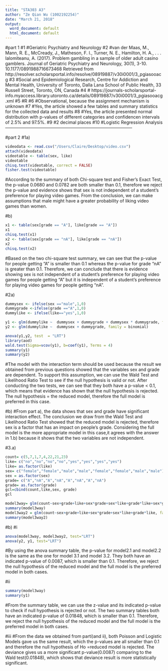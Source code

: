 ```yaml
---
title: "STA303 A3"
author: "Ze Qian Wu (1002192254)"
date: "March 21, 2018"
output:
  word_document: default
  html_document: default
---
```


#part 1
#1
#Geriatric Psychiatry and Neurology
#2
#van der Maas, M., Mann, R. E., McCready, J., Matheson, F. I., Turner, N. E., Hamilton, H. A., . . . Ialomiteanu, A. (2017). Problem gambling in a sample of older adult casino gamblers. Journal of Geriatric Psychiatry and Neurology, 30(1), 3-10. 10.1177/0891988716673468 Retrieved from http://resolver.scholarsportal.info/resolve/08919887/v30i0001/3_pgiasooacg
#3
#Social and Epidemiological Research, Centre for Addiction and Mental Health, University of Toronto, Dalla Lana School of Public Health, 33 Russell Street, Toronto, ON, Canada
#4
# https://journals-scholarsportal-info.myaccess.library.utoronto.ca/details/08919887/v30i0001/3_pgiasooacg.xml
#5
#R 
#6
#Observational, because the assignment mechanism is unknown
#7
#Yes, the article showed a few tables and summary statistics for the collected data and results
#8
#Yes, the article presented normal distribution with p-values of different categories and confidencen intervals of 2.5% and 97.5%.
#9
#2 decimal places
#10
#Logistic Regression Analysis
---------------------------------------------------------------------------------------

#part 2
#1a)
```r
videodata <- read.csv("/Users/Claire/Desktop/video.csv")
attach(videodata)
videotable <- table(sex, like)
videotable
chisq.test(videotable, correct = FALSE)
fisher.test(videotable)
```

#According to the summary of both Chi-square test and Fisher's Exact Test, the p-value 0.0680 and 0.0782 are both smaller than 0.1, therefore we reject the p-value and evidence shows that sex is not independent of a student's preference for playing video games. From the conclusion, we can make assumptions that male might have a greater probability of liking video games than women.

#b)
```r
x1 <- table(sex[grade == "A"], like[grade == "A"])
x1
chisq.test(x1)
x2 <- table(sex[grade == "nA"], like[grade == "nA"])
x2
chisq.test(x2)
```

#Based on the two chi-square test summary, we can see that the p-value for people getting "A" is smaller than 0.1 whereas the p-value for grade "nA" is greater than 0.1. Therefore, we can conclude that there is evidence showing sex is not independent of a student's preference for playing video games for people getting "A" but it is independent of a student's preference for playing video games for people getting "nA".

#2a)
```r
dummysex <- ifelse(sex =="male",1,0)
dummygrade <-ifelse(grade =="A",1,0)
dummylike <- ifelse(like=="yes",1,0)

y1 <- glm(dummylike ~  dummysex + dummygrade + dummysex * dummygrade, family = binomial)
y2 <- glm(dummylike ~  dummysex + dummygrade, family = binomial)

anova(y1,y2, test  = "LRT")
library(aod)
wald.test(Sigma=vcov(y1), b=coef(y1), Terms = 4)
summary(y1)
summary(y2)
```

#The model with the interaction term should be used because the result we obtained from previous questions showed that the variables sex and grade are dependent. To support this assumption, we can use the Wald Test and Likelihood Ratio Test to see if the null hypothesis is valid or not. After conducting the two tests, we can see that they both have a p-value < 0.1, which means that evidence has shown that the null hypothesis is rejected. The null hypothesis = the reduced model, therefore the full model is preferred in this case.  

#b)
#From part a), the data shows that sex and grade have significant interaction effect. The conclusion we draw from the Wald Test and Likelihood Ratio Test showed that the reduced model is rejected, therefore sex is a factor that has an impact on people's grade. Considering the full model is the more appropriate model in this case,it agrees with the answer in 1.b) because it shows that the two variables are not independent.

#3.a)
```r
count= c(5,7,1,7,4,22,21,23)
like= c("no","no","no","no","yes","yes","yes","yes")
like= as.factor(like)
sex= c("female","female","male","male","female","female","male","male")
sex = as.factor(sex)
grade= c("A","nA","A","nA","A","nA","A","nA")
grade= as.factor(grade)
gcl=cbind(count,like,sex, grade)
gcl

model3way= glm(count~sex+grade+like+sex*grade+sex*like+grade*like+sex*grade*like, family = poisson)
summary(model3way)
model3way2 = glm(count~sex+grade+like+sex*grade+sex*like+grade*like, family = poisson)
summary(model3way2)

```

#b)
#i
```r
anova(model3way, model3way2, test="LRT")
anova(y2, y1, test="LRT")
```
#By using the anova summary table, the p-value for model2.1 and model2.2 is the same as the one for model 3.1 and model 3.2. They both have an indicated p-value of 0.0087, which is smaller than 0.1. Therefore, we reject the null hypothesis of the reduced model and the full model is the preferred model in both cases.

#ii
```r
summary(model3way)
summary(y1)

```
#From the summary table, we can use the z-value and its indicated p-value to check if null hypothesis is rejected or not. The two summary tables both have an indicated p-value of 0.01848, which is smaller than 0.1. Therefore, we reject the null hypothesis of the reduced model and the full model is the preferred model in both cases.

#iii
#From the data we obtained from parti)and ii), both Poisson and Logistic Models gave us the same result, which the p-values are all smaller than 0.1 and therefore the null hypothesis of Ho =reduced model is rejected. The deviance gives us a more significant p-value(0.0087) comparing to the Wald test(0.01848), which shows that deviance result is more statistically significant.

